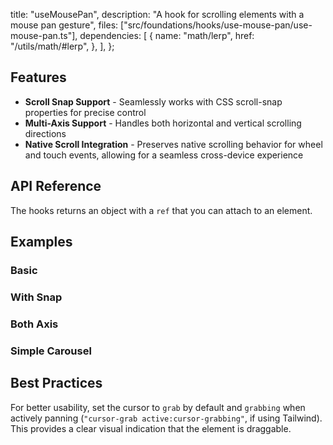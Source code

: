   title: "useMousePan",
  description: "A hook for scrolling elements with a mouse pan gesture",
  files: ["src/foundations/hooks/use-mouse-pan/use-mouse-pan.ts"],
  dependencies: [
    {
      name: "math/lerp",
      href: "/utils/math/#lerp",
    },
  ],
};

## Features

- **Scroll Snap Support** - Seamlessly works with CSS scroll-snap properties for precise control
- **Multi-Axis Support** - Handles both horizontal and vertical scrolling directions
- **Native Scroll Integration** - Preserves native scrolling behavior for wheel and touch events, allowing for a seamless cross-device experience

## API Reference

The hooks returns an object with a `ref` that you can attach to an element.

## Examples

### Basic

<Preview slug="use-mouse-pan" />

### With Snap

<Preview slug="use-mouse-pan-snap" />

### Both Axis

<Preview slug="use-mouse-pan-axis" />

### Simple Carousel

<Preview slug="use-mouse-pan-carousel" />

## Best Practices

For better usability, set the cursor to `grab` by default and `grabbing` when actively panning (`"cursor-grab active:cursor-grabbing"`, if using Tailwind). This provides a clear visual indication that the element is draggable.
